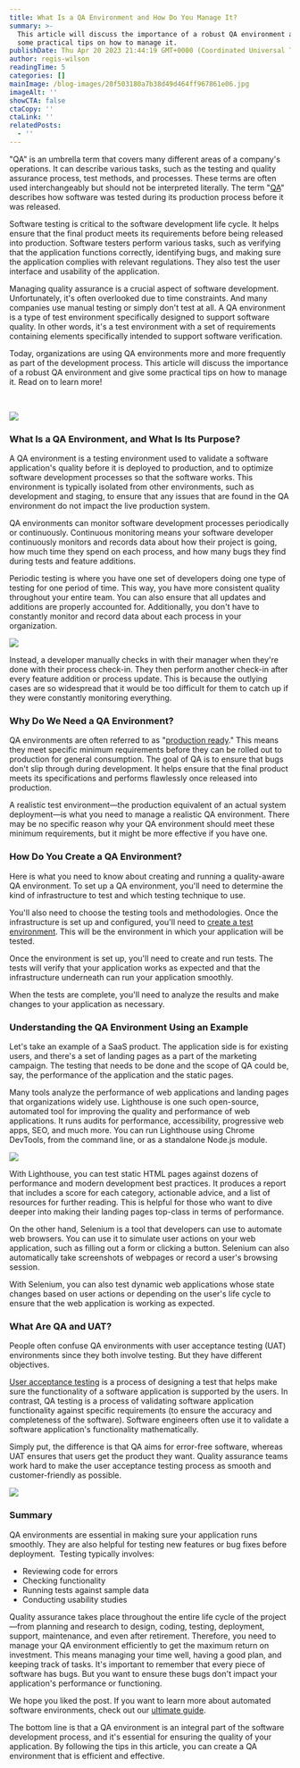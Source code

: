 ```yaml
---
title: What Is a QA Environment and How Do You Manage It?
summary: >-
  This article will discuss the importance of a robust QA environment and give
  some practical tips on how to manage it.
publishDate: Thu Apr 20 2023 21:44:19 GMT+0000 (Coordinated Universal Time)
author: regis-wilson
readingTime: 5
categories: []
mainImage: /blog-images/20f503180a7b38d49d464ff967861e06.jpg
imageAlt: ''
showCTA: false
ctaCopy: ''
ctaLink: ''
relatedPosts:
  - ''
---
```


"QA" is an umbrella term that covers many different areas of a company's operations. It can describe various tasks, such as the testing and quality assurance process, test methods, and processes. These terms are often used interchangeably but should not be interpreted literally. The term "[QA](https://en.wikipedia.org/wiki/Quality_assurance)" describes how software was tested during its production process before it was released. 

Software testing is critical to the software development life cycle. It helps ensure that the final product meets its requirements before being released into production. Software testers perform various tasks, such as verifying that the application functions correctly, identifying bugs, and making sure the application complies with relevant regulations. They also test the user interface and usability of the application.  

Managing quality assurance is a crucial aspect of software development. Unfortunately, it's often overlooked due to time constraints. And many companies use manual testing or simply don't test at all. A QA environment is a type of test environment specifically designed to support software quality. In other words, it's a test environment with a set of requirements containing elements specifically intended to support software verification.  

Today, organizations are using QA environments more and more frequently as part of the development process. This article will discuss the importance of a robust QA environment and give some practical tips on how to manage it. Read on to learn more! 

‍

![](/blog-images/7bbc0ec7aadc845ae8eb16c541c5376c.jpeg)

### What Is a QA Environment, and What Is Its Purpose?

A QA environment is a testing environment used to validate a software application's quality before it is deployed to production, and to optimize software development processes so that the software works. This environment is typically isolated from other environments, such as development and staging, to ensure that any issues that are found in the QA environment do not impact the live production system. 

QA environments can monitor software development processes periodically or continuously. Continuous monitoring means your software developer continuously monitors and records data about how their project is going, how much time they spend on each process, and how many bugs they find during tests and feature additions. 

Periodic testing is where you have one set of developers doing one type of testing for one period of time. This way, you have more consistent quality throughout your entire team. You can also ensure that all updates and additions are properly accounted for. Additionally, you don't have to constantly monitor and record data about each process in your organization. 

![](/blog-images/5fef15034ad91124e9c9f91678d26747.png)

Instead, a developer manually checks in with their manager when they're done with their process check-in. They then perform another check-in after every feature addition or process update. This is because the outlying cases are so widespread that it would be too difficult for them to catch up if they were constantly monitoring everything. 

### Why Do We Need a QA Environment?

QA environments are often referred to as "[production ready](https://dzone.com/articles/5-principles-of-production-readiness)." This means they meet specific minimum requirements before they can be rolled out to production for general consumption. The goal of QA is to ensure that bugs don't slip through during development. It helps ensure that the final product meets its specifications and performs flawlessly once released into production. 

A realistic test environment—the production equivalent of an actual system deployment—is what you need to manage a realistic QA environment. There may be no specific reason why your QA environment should meet these minimum requirements, but it might be more effective if you have one. 

### How Do You Create a QA Environment?

Here is what you need to know about creating and running a quality-aware QA environment. To set up a QA environment, you'll need to determine the kind of infrastructure to test and which testing technique to use. 

You'll also need to choose the testing tools and methodologies. Once the infrastructure is set up and configured, you'll need to [create a test environment](https://release.com/blog/setup-test-environment). This will be the environment in which your application will be tested. 

Once the environment is set up, you'll need to create and run tests. The tests will verify that your application works as expected and that the infrastructure underneath can run your application smoothly. 

When the tests are complete, you'll need to analyze the results and make changes to your application as necessary.  

### Understanding the QA Environment Using an Example

Let's take an example of a SaaS product. The application side is for existing users, and there's a set of landing pages as a part of the marketing campaign. The testing that needs to be done and the scope of QA could be, say, the performance of the application and the static pages. 

Many tools analyze the performance of web applications and landing pages that organizations widely use. Lighthouse is one such open-source, automated tool for improving the quality and performance of web applications. It runs audits for performance, accessibility, progressive web apps, SEO, and much more. You can run Lighthouse using Chrome DevTools, from the command line, or as a standalone Node.js module. 

![](/blog-images/cacaefdd2e23633f2018e991d1c98b3c.png)

With Lighthouse, you can test static HTML pages against dozens of performance and modern development best practices. It produces a report that includes a score for each category, actionable advice, and a list of resources for further reading. This is helpful for those who want to dive deeper into making their landing pages top-class in terms of performance. 

On the other hand, Selenium is a tool that developers can use to automate web browsers. You can use it to simulate user actions on your web application, such as filling out a form or clicking a button. Selenium can also automatically take screenshots of webpages or record a user's browsing session. 

With Selenium, you can also test dynamic web applications whose state changes based on user actions or depending on the user's life cycle to ensure that the web application is working as expected. 

### What Are QA and UAT?

People often confuse QA environments with user acceptance testing (UAT) environments since they both involve testing. But they have different objectives. 

[User acceptance testing](https://release.com/blog/user-acceptance-testing-best-practices) is a process of designing a test that helps make sure the functionality of a software application is supported by the users. In contrast, QA testing is a process of validating software application functionality against specific requirements (to ensure the accuracy and completeness of the software). Software engineers often use it to validate a software application's functionality mathematically. 

Simply put, the difference is that QA aims for error-free software, whereas UAT ensures that users get the product they want. Quality assurance teams work hard to make the user acceptance testing process as smooth and customer-friendly as possible. 

![](/blog-images/9179465a025e7f1feff67b4025bc0b2c.png)

### Summary

QA environments are essential in making sure your application runs smoothly. They are also helpful for testing new features or bug fixes before deployment.  Testing typically involves: 
*   Reviewing code for errors
*   Checking functionality
*   Running tests against sample data
*   Conducting usability studies

Quality assurance takes place throughout the entire life cycle of the project—from planning and research to design, coding, testing, deployment, support, maintenance, and even after retirement. Therefore, you need to manage your QA environment efficiently to get the maximum return on investment. This means managing your time well, having a good plan, and keeping track of tasks. It's important to remember that every piece of software has bugs. But you want to ensure these bugs don't impact your application's performance or functioning. 

We hope you liked the post. If you want to learn more about automated software environments, check out our [ultimate guide](https://release.com/ebook/the-complete-guide-to-automated-software-environments).  

The bottom line is that a QA environment is an integral part of the software development process, and it's essential for ensuring the quality of your application. By following the tips in this article, you can create a QA environment that is efficient and effective.